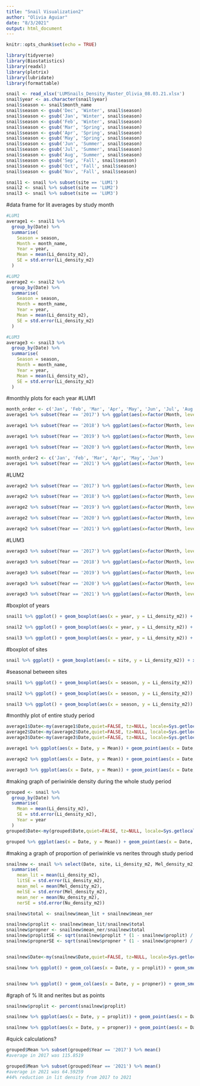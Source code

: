 ```yaml
---
title: "Snail Visualization2"
author: "Olivia Aguiar"
date: "8/3/2021"
output: html_document
---
```


```r
knitr::opts_chunk$set(echo = TRUE)
```

```r
library(tidyverse)
library(Biostatistics)
library(readxl)
library(plotrix)
library(lubridate)
library(formattable)
```

```r
snail <- read_xlsx('LUMSnails_Density_Master_Olivia_08.03.21.xlsx')
snail$year <- as.character(snail$year)
snail$season <- snail$month_name
snail$season <- gsub('Dec', 'Winter', snail$season)
snail$season <- gsub('Jan', 'Winter', snail$season)
snail$season <- gsub('Feb', 'Winter', snail$season)
snail$season <- gsub('Mar', 'Spring', snail$season)
snail$season <- gsub('Apr', 'Spring', snail$season)
snail$season <- gsub('May', 'Spring', snail$season)
snail$season <- gsub('Jun', 'Summer', snail$season)
snail$season <- gsub('Jul', 'Summer', snail$season)
snail$season <- gsub('Aug', 'Summer', snail$season)
snail$season <- gsub('Sep', 'Fall', snail$season)
snail$season <- gsub('Oct', 'Fall', snail$season)
snail$season <- gsub('Nov', 'Fall', snail$season)

snail1 <- snail %>% subset(site == 'LUM1')
snail2 <- snail %>% subset(site == 'LUM2')
snail3 <- snail %>% subset(site == 'LUM3')
```

#data frame for lit averages by study month
```r
#LUM1
average1 <- snail1 %>%
  group_by(Date) %>%
  summarise(
    Season = season,
    Month = month_name,
    Year = year,
    Mean = mean(Li_density_m2),
    SE = std.error(Li_density_m2)
  )

#LUM2
average2 <- snail2 %>%
  group_by(Date) %>%
  summarise(
    Season = season,
    Month = month_name,
    Year = year,
    Mean = mean(Li_density_m2),
    SE = std.error(Li_density_m2)
  )

#LUM3
average3 <- snail3 %>%
  group_by(Date) %>%
  summarise(
    Season = season,
    Month = month_name,
    Year = year,
    Mean = mean(Li_density_m2),
    SE = std.error(Li_density_m2)
  )
```

#monthly plots for each year
#LUM1
```r
month_order <- c('Jan', 'Feb', 'Mar', 'Apr', 'May', 'Jun', 'Jul', 'Aug', 'Sep', 'Oct', 'Nov', 'Dec')
average1 %>% subset(Year == '2017') %>% ggplot(aes(x=factor(Month, levels = month_order), y=Mean)) + geom_point(aes(x=factor(Month, levels = month_order), y=Mean)) + ggtitle('LUM1 2017 Densities') + geom_errorbar(aes(ymin=Mean-SE, ymax=Mean+SE)) + xlab('Month') + ylab('Littoraria Density (m2)')

average1 %>% subset(Year == '2018') %>% ggplot(aes(x=factor(Month, levels = month_order), y=Mean)) + geom_point(aes(x=factor(Month, levels = month_order), y=Mean)) + ggtitle('LUM1 2018 Densities') + geom_errorbar(aes(ymin=Mean-SE, ymax=Mean+SE)) + xlab('Month') + ylab('Littoraria Density (m2)')

average1 %>% subset(Year == '2019') %>% ggplot(aes(x=factor(Month, levels = month_order), y=Mean)) + geom_point(aes(x=factor(Month, levels = month_order), y=Mean)) + ggtitle('LUM1 2019 Densities') + geom_errorbar(aes(ymin=Mean-SE, ymax=Mean+SE)) + xlab('Month') + ylab('Littoraria Density (m2)')

average1 %>% subset(Year == '2020') %>% ggplot(aes(x=factor(Month, levels = month_order), y=Mean)) + geom_point(aes(x=factor(Month, levels = month_order), y=Mean)) + ggtitle('LUM1 2020 Densities') + geom_errorbar(aes(ymin=Mean-SE, ymax=Mean+SE)) + xlab('Month') + ylab('Littoraria Density (m2)')

month_order2 <- c('Jan', 'Feb', 'Mar', 'Apr', 'May', 'Jun')
average1 %>% subset(Year == '2021') %>% ggplot(aes(x=factor(Month, levels = month_order2), y=Mean)) + geom_point(aes(x=factor(Month, levels = month_order), y=Mean)) + ggtitle('LUM1 2021 Densities') + geom_errorbar(aes(ymin=Mean-SE, ymax=Mean+SE)) + xlab('Month') + ylab('Littoraria Density (m2)')
```

#LUM2
```r
average2 %>% subset(Year == '2017') %>% ggplot(aes(x=factor(Month, levels = month_order), y=Mean)) + geom_point(aes(x=factor(Month, levels = month_order), y=Mean)) + ggtitle('LUM2 2017 Densities') + geom_errorbar(aes(ymin=Mean-SE, ymax=Mean+SE)) + xlab('Month') + ylab('Littoraria Density (m2)')

average2 %>% subset(Year == '2018') %>% ggplot(aes(x=factor(Month, levels = month_order), y=Mean)) + geom_point(aes(x=factor(Month, levels = month_order), y=Mean)) + ggtitle('LUM2 2018 Densities') + geom_errorbar(aes(ymin=Mean-SE, ymax=Mean+SE)) + xlab('Month') + ylab('Littoraria Density (m2)')

average2 %>% subset(Year == '2019') %>% ggplot(aes(x=factor(Month, levels = month_order), y=Mean)) + geom_point(aes(x=factor(Month, levels = month_order), y=Mean)) + ggtitle('LUM2 2019 Densities') + geom_errorbar(aes(ymin=Mean-SE, ymax=Mean+SE)) + xlab('Month') + ylab('Littoraria Density (m2)')

average2 %>% subset(Year == '2020') %>% ggplot(aes(x=factor(Month, levels = month_order), y=Mean)) + geom_point(aes(x=factor(Month, levels = month_order), y=Mean)) + ggtitle('LUM2 2020 Densities') + geom_errorbar(aes(ymin=Mean-SE, ymax=Mean+SE)) + xlab('Month') + ylab('Littoraria Density (m2)')

average2 %>% subset(Year == '2021') %>% ggplot(aes(x=factor(Month, levels = month_order2), y=Mean)) + geom_point(aes(x=factor(Month, levels = month_order), y=Mean)) + ggtitle('LUM2 2021 Densities') + geom_errorbar(aes(ymin=Mean-SE, ymax=Mean+SE)) + xlab('Month') + ylab('Littoraria Density (m2)')
```

#LUM3
```r
average3 %>% subset(Year == '2017') %>% ggplot(aes(x=factor(Month, levels = month_order), y=Mean)) + geom_point(aes(x=factor(Month, levels = month_order), y=Mean)) + ggtitle('LUM3 2017 Densities') + geom_errorbar(aes(ymin=Mean-SE, ymax=Mean+SE)) + xlab('Month') + ylab('Littoraria Density (m2)')

average3 %>% subset(Year == '2018') %>% ggplot(aes(x=factor(Month, levels = month_order), y=Mean)) + geom_point(aes(x=factor(Month, levels = month_order), y=Mean)) + ggtitle('LUM3 2018 Densities') + geom_errorbar(aes(ymin=Mean-SE, ymax=Mean+SE)) + xlab('Month') + ylab('Littoraria Density (m2)')

average3 %>% subset(Year == '2019') %>% ggplot(aes(x=factor(Month, levels = month_order), y=Mean)) + geom_point(aes(x=factor(Month, levels = month_order), y=Mean)) + ggtitle('LUM3 2019 Densities') + geom_errorbar(aes(ymin=Mean-SE, ymax=Mean+SE)) + xlab('Month') + ylab('Littoraria Density (m2)')

average3 %>% subset(Year == '2020') %>% ggplot(aes(x=factor(Month, levels = month_order), y=Mean)) + geom_point(aes(x=factor(Month, levels = month_order), y=Mean)) + ggtitle('LUM3 2020 Densities') + geom_errorbar(aes(ymin=Mean-SE, ymax=Mean+SE)) + xlab('Month') + ylab('Littoraria Density (m2)')

average3 %>% subset(Year == '2021') %>% ggplot(aes(x=factor(Month, levels = month_order2), y=Mean)) + geom_point(aes(x=factor(Month, levels = month_order), y=Mean)) + ggtitle('LUM3 2021 Densities') + geom_errorbar(aes(ymin=Mean-SE, ymax=Mean+SE)) + xlab('Month') + ylab('Littoraria Density (m2)')
```

#boxplot of years
```r
snail1 %>% ggplot() + geom_boxplot(aes(x = year, y = Li_density_m2)) + xlab('Year') + ylab('Littoraria Density (m2)') + ggtitle('LUM1')

snail2 %>% ggplot() + geom_boxplot(aes(x = year, y = Li_density_m2)) + xlab('Year') + ylab('Littoraria Density (m2)') + ggtitle('LUM2')

snail3 %>% ggplot() + geom_boxplot(aes(x = year, y = Li_density_m2)) + xlab('Year') + ylab('Littoraria Density (m2)') + ggtitle('LUM3')
```

#boxplot of sites
```r
snail %>% ggplot() + geom_boxplot(aes(x = site, y = Li_density_m2)) + xlab('Site') + ylab('Littoraria Density (m2)')
```

#seasonal between sites
```r
snail1 %>% ggplot() + geom_boxplot(aes(x = season, y = Li_density_m2)) + xlab('Site') + ylab('Littoraria Density (m2)') + ggtitle('LUM1')

snail2 %>% ggplot() + geom_boxplot(aes(x = season, y = Li_density_m2)) + xlab('Site') + ylab('Littoraria Density (m2)') + ggtitle('LUM2')

snail3 %>% ggplot() + geom_boxplot(aes(x = season, y = Li_density_m2)) + xlab('Site') + ylab('Littoraria Density (m2)') + ggtitle('LUM3')
```

#monthly plot of entire study period
```r
average1$Date<-my(average1$Date,quiet=FALSE, tz=NULL, locale=Sys.getlocale("LC_TIME"))
average2$Date<-my(average2$Date,quiet=FALSE, tz=NULL, locale=Sys.getlocale("LC_TIME"))
average3$Date<-my(average3$Date,quiet=FALSE, tz=NULL, locale=Sys.getlocale("LC_TIME"))

average1 %>% ggplot(aes(x = Date, y = Mean)) + geom_point(aes(x = Date, y = Mean)) + geom_errorbar(aes(ymin=Mean-SE, ymax=Mean+SE)) + theme_bw() + xlab('Date') + ylab('Littoraria Density (m2)') + ggtitle('LUM1')

average2 %>% ggplot(aes(x = Date, y = Mean)) + geom_point(aes(x = Date, y = Mean)) + geom_errorbar(aes(ymin=Mean-SE, ymax=Mean+SE)) + theme_bw() + xlab('Date') + ylab('Littoraria Density (m2)') + ggtitle('LUM2')

average3 %>% ggplot(aes(x = Date, y = Mean)) + geom_point(aes(x = Date, y = Mean)) + geom_errorbar(aes(ymin=Mean-SE, ymax=Mean+SE)) + theme_bw() + xlab('Date') + ylab('Littoraria Density (m2)') + ggtitle('LUM3')
```

#making graph of periwinkle density during the whole study period
```r
grouped <- snail %>%
  group_by(Date) %>%
  summarise(
    Mean = mean(Li_density_m2),
    SE = std.error(Li_density_m2),
    Year = year
  )
grouped$Date<-my(grouped$Date,quiet=FALSE, tz=NULL, locale=Sys.getlocale("LC_TIME"))

grouped %>% ggplot(aes(x = Date, y = Mean)) + geom_point(aes(x = Date, y = Mean)) + geom_errorbar(aes(ymin=Mean-SE, ymax=Mean+SE)) + theme_bw() + geom_smooth(method = 'lm') + xlab('Date') + ylab('Littoraria Density (m2)')
```

#making a graph of proportion of periwinkle vs nerites through study period
```r
snailnew <- snail %>% select(Date, site, Li_density_m2, Mel_density_m2, Nu_density_m2, allsnail_density_m2) %>% group_by(Date) %>% 
  summarise(
    mean_lit = mean(Li_density_m2),
    litSE = std.error(Li_density_m2),
    mean_mel = mean(Mel_density_m2),
    melSE = std.error(Mel_density_m2),
    mean_ner = mean(Nu_density_m2),
    nerSE = std.error(Nu_density_m2))

snailnew$total <- snailnew$mean_lit + snailnew$mean_ner

snailnew$proplit <- snailnew$mean_lit/snailnew$total
snailnew$propner <- snailnew$mean_ner/snailnew$total
snailnew$proplitSE <- sqrt(snailnew$proplit * (1 - snailnew$proplit) / 9 )
snailnew$propnerSE <- sqrt(snailnew$propner * (1 - snailnew$propner) / 9 )


snailnew$Date<-my(snailnew$Date,quiet=FALSE, tz=NULL, locale=Sys.getlocale("LC_TIME"))

snailnew %>% ggplot() + geom_col(aes(x = Date, y = proplit)) + geom_smooth(aes(x = Date, y = proplit)) + ylab('Percent') + ggtitle('Percent Littoraria')


snailnew %>% ggplot() + geom_col(aes(x = Date, y = propner)) + geom_smooth(aes(x = Date, y = propner)) + ylab('Percent') + ggtitle('Percent Nerites')

```

#graph of % lit and nerites but as points
```r
snailnew$proplit <- percent(snailnew$proplit)

snailnew %>% ggplot(aes(x = Date, y = proplit)) + geom_point(aes(x = Date, y = proplit)) + geom_errorbar(aes(ymin = proplit-proplitSE, ymax = proplit+proplitSE)) + geom_smooth(method = 'lm') + scale_y_continuous(breaks = c(0.25, 0.50, 0.75, 1.00), labels = c('25%', '50%', '75%', '100%')) + theme_bw() + ylab('Percent') + ggtitle('Percent L. irrorata')

snailnew %>% ggplot(aes(x = Date, y = propner)) + geom_point(aes(x = Date, y = propner)) + geom_errorbar(aes(ymin = propner-propnerSE, ymax = propner+propnerSE)) + geom_smooth(method = 'lm') + scale_y_continuous(breaks = c(0.25, 0.50, 0.75, 1.00), labels = c('25%', '50%', '75%', '100%')) + theme_bw() + ylab('Percent') + ggtitle('Percent N. usnea')
```

#quick calculations?
```r
grouped$Mean %>% subset(grouped$Year == '2017') %>% mean()
#average in 2017 was 115.8519

grouped$Mean %>% subset(grouped$Year == '2021') %>% mean()
#average in 2021 was 64.59259
#44% reduction in lit density from 2017 to 2021
```

